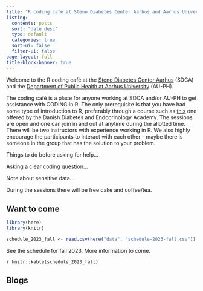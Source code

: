 ```yaml
---
title: "R coding café at Steno Diabetes Center Aarhus and Aarhus University"
listing:
  contents: posts
  sort: "date desc"
  type: default
  categories: true
  sort-ui: false
  filter-ui: false
page-layout: full
title-block-banner: true
---
```


Welcome to the R coding café at the [Steno Diabetes Center Aarhus](https://www.stenoaarhus.dk/forskning/) (SDCA) and the [Department of Public Health at Aarhus University](https://ph.au.dk/) (AU-PH).

The coding café is a place for anyone working at SDCA and/or AU-PH to get assistance with CODING in R. The only prerequisite is that you have had some type of introduction to R, preferably through a course such as [this](https://r-cubed-intro.rostools.org/) one offered by the Danish Diabetes and Endocrinology Academy. The sessions are open and one can join in and out at anytime during the allotted time. There will be two instructors with experience working in R. We also highly encourage the participants to interact with each other - maybe there is someone in the group that has the solution to your problem.

Things to do before asking for help...

Asking a clear coding question...

Note about sensitive data...

During the sessions there will be free cake and coffee/tea.

## Want to come

```r
library(here)
library(knitr)

schedule_2023_fall <- read.csv(here("data", "schedule-2023-fall.csv"))

```

See the schedule for fall 2023. More information to come.

`r knitr::kable(schedule_2023_fall)` 

## Blogs
